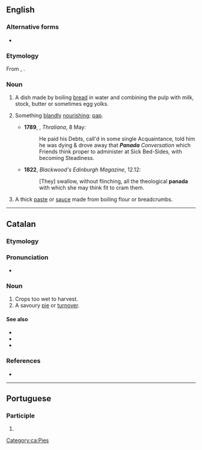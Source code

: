 ==English==

===Alternative forms===
* {{alter|en|panade|panado}}

===Etymology===
From {{der|en|es|pan|t=bread}}, {{der|en|it|panata|t=panada}}.

===Noun===
{{en-noun|~}}

# {{lb|en|cookery}} A dish made by boiling [[bread]] in water and combining the pulp with milk, stock, butter or sometimes egg yolks. {{defdate|from 16th c.}}
# {{lb|en|obsolete|figurative}} Something [[blandly]] [[nourishing]]; [[pap]]. {{defdate|18th–19th c.}}
#*'''1789''', {{w|Hester Thrale Piozzi}}, ''Thraliana'', 8 May:
#*:He paid his Debts, call'd in some single Acquaintance, told him he was dying & drove away that '''''Panada''' Conversation'' which Friends think proper to administer at Sick Bed-Sides, with becoming Steadiness.
#*'''1822''', ''Blackwood's Edinburgh Magazine'', 12.12:
#*:[They] swallow, without flinching, all the theological '''panada''' with which she may think fit to cram them.
# A thick [[paste]] or [[sauce]] made from boiling flour or breadcrumbs. {{defdate|from 19th c.}}

----

==Catalan==
{{wikipedia|lang=ca}}
===Etymology===
{{af|ca|pa|-ada}}

===Pronunciation===
* {{ca-IPA}}

===Noun===
{{ca-noun|f}}

# Crops too wet to harvest.
# A savoury [[pie]] or [[turnover]].

====See also====
* {{l|ca|casqueta}}
* {{l|ca|cocarroi}}
* {{l|ca|pastisset}}

===References===
* {{R:GDLC}}

[[Category:ca:Pies]]

----

==Portuguese==

===Participle===
{{head|pt|past participle form}}

# {{pt-verb-form-of|panar}}